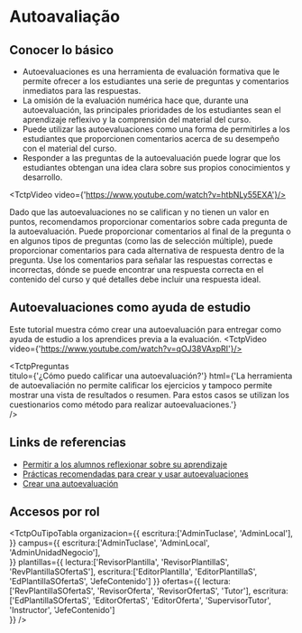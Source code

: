 
# Autoavaliação

## Conocer lo básico
- Autoevaluaciones es una herramienta de evaluación formativa que le permite ofrecer a los estudiantes una serie de preguntas y comentarios inmediatos para las respuestas.
- La omisión de la evaluación numérica hace que, durante una autoevaluación, las principales prioridades de los estudiantes sean el aprendizaje reflexivo y la comprensión del material del curso.
- Puede utilizar las autoevaluaciones como una forma de permitirles a los estudiantes que proporcionen comentarios acerca de su desempeño con el material del curso.
- Responder a las preguntas de la autoevaluación puede lograr que los estudiantes obtengan una idea clara sobre sus propios conocimientos y desarrollo.

<TctpVideo video={'https://www.youtube.com/watch?v=htbNLy55EXA'}/>

Dado que las autoevaluaciones no se califican y no tienen un valor en puntos, recomendamos proporcionar comentarios sobre cada pregunta de la autoevaluación. Puede proporcionar comentarios al final de la pregunta o en algunos tipos de preguntas (como las de selección múltiple), puede proporcionar comentarios para cada alternativa de respuesta dentro de la pregunta.
Use los comentarios para señalar las respuestas correctas e incorrectas, dónde se puede encontrar una respuesta correcta en el contenido del curso y qué detalles debe incluir una respuesta ideal.

## Autoevaluaciones como ayuda de estudio
Este tutorial muestra cómo crear una autoevaluación para entregar como ayuda de estudio a los aprendices previa a la evaluación. 
<TctpVideo video={'https://www.youtube.com/watch?v=qOJ38VAxpRI'}/>

<TctpPreguntas    
    titulo={'¿Cómo puedo calificar una autoevaluación?'}
    html={'La herramienta de autoevaliación no permite calificar los ejercicios y tampoco permite mostrar una vista de resultados o resumen. Para estos casos se utilizan los cuestionarios como método para realizar autoevaluaciones.'}    
/>

## Links de referencias
* <a href="https://documentation.brightspace.com/es-mx/le/self_assessments/learner/self_assessments_intro_1.htm?tocpath=Instructors%7CMeasure%20and%20guide%20performance%20and%20engagement%7CAllow%20learners%20to%20reflect%20on%20their%20learning%7C_____0" target="_blank">Permitir a los alumnos reflexionar sobre su aprendizaje</a>
* <a href="https://documentation.brightspace.com/es-mx/le/self_assessments/instructor/best_practices.htm?tocpath=Instructores%7CMedir%20y%20orientar%20el%20desempe%C3%B1o%20y%20la%20participaci%C3%B3n%7CPermitir%20a%20los%20alumnos%20reflexionar%20sobre%20su%20aprendizaje%7C_____2" target="_blank">Prácticas recomendadas para crear y usar autoevaluaciones</a>
* <a href="https://documentation.brightspace.com/es-mx/le/self_assessments/instructor/create_self_assessment.htm?tocpath=Instructores%7CMedir%20y%20orientar%20el%20desempe%C3%B1o%20y%20la%20participaci%C3%B3n%7CPermitir%20a%20los%20alumnos%20reflexionar%20sobre%20su%20aprendizaje%7C_____4" target="_blank">Crear una autoevaluación</a>

## Accesos por rol
<TctpOuTipoTabla 
    organizacion={{
        escritura:['AdminTuclase', 'AdminLocal'],
    }} 
    campus={{
        escritura:['AdminTuclase', 'AdminLocal', 'AdminUnidadNegocio'],        
    }} 
    plantillas={{
        lectura:['RevisorPlantilla', 'RevisorPlantillaS', 'RevPlantillaSOfertaS'], 
        escritura:['EditorPlantilla', 'EditorPlantillaS', 'EdPlantillaSOfertaS', 'JefeContenido']
    }} 
    ofertas={{
        lectura:['RevPlantillaSOfertaS', 'RevisorOferta', 'RevisorOfertaS', 'Tutor'], 
        escritura:['EdPlantillaSOfertaS', 'EditorOfertaS', 'EditorOferta', 'SupervisorTutor', 'Instructor', 'JefeContenido']        
    }} 
/>

